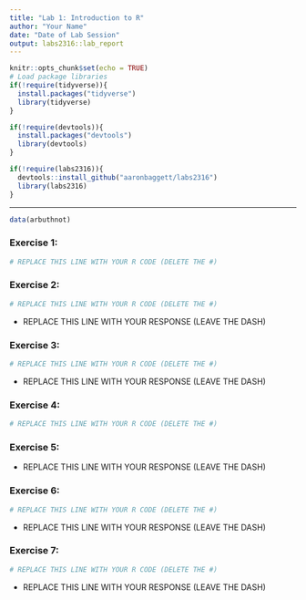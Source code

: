 ```yaml
---
title: "Lab 1: Introduction to R"
author: "Your Name"
date: "Date of Lab Session"
output: labs2316::lab_report
---
```


```r
knitr::opts_chunk$set(echo = TRUE)
# Load package libraries
if(!require(tidyverse)){
  install.packages("tidyverse")
  library(tidyverse)
}

if(!require(devtools)){
  install.packages("devtools")
  library(devtools)
}

if(!require(labs2316)){
  devtools::install_github("aaronbaggett/labs2316")
  library(labs2316)
}
```

* * *

```r
data(arbuthnot)
```


### Exercise 1: 

```r
# REPLACE THIS LINE WITH YOUR R CODE (DELETE THE #)
```


### Exercise 2:

```r
# REPLACE THIS LINE WITH YOUR R CODE (DELETE THE #)
```

- REPLACE THIS LINE WITH YOUR RESPONSE (LEAVE THE DASH)


### Exercise 3:

```r
# REPLACE THIS LINE WITH YOUR R CODE (DELETE THE #)
```

- REPLACE THIS LINE WITH YOUR RESPONSE (LEAVE THE DASH)


### Exercise 4:

```r
# REPLACE THIS LINE WITH YOUR R CODE (DELETE THE #)
```


### Exercise 5:

- REPLACE THIS LINE WITH YOUR RESPONSE (LEAVE THE DASH)


### Exercise 6:

```r
# REPLACE THIS LINE WITH YOUR R CODE (DELETE THE #)
```

- REPLACE THIS LINE WITH YOUR RESPONSE (LEAVE THE DASH)


### Exercise 7:

```r
# REPLACE THIS LINE WITH YOUR R CODE (DELETE THE #)
```

- REPLACE THIS LINE WITH YOUR RESPONSE (LEAVE THE DASH)

